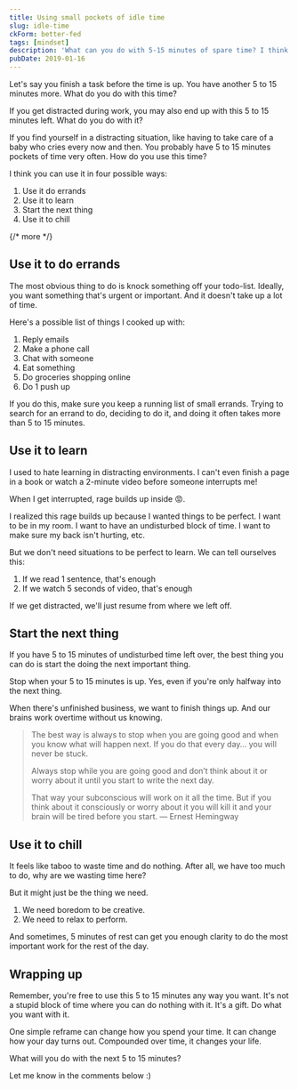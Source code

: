 ```yaml
---
title: Using small pockets of idle time
slug: idle-time
ckForm: better-fed
tags: [mindset]
description: 'What can you do with 5-15 minutes of spare time? I think you can use it in four ways: 1. Use it do errands. 2. Use it to learn. 3. Start the next thing. 4. Use it to chill'
pubDate: 2019-01-16
---
```


Let's say you finish a task before the time is up. You have another 5 to 15 minutes more. What do you do with this time?

If you get distracted during work, you may also end up with this 5 to 15 minutes left. What do you do with it?

If you find yourself in a distracting situation, like having to take care of a baby who cries every now and then. You probably have 5 to 15 minutes pockets of time very often. How do you use this time?

I think you can use it in four possible ways:

1. Use it do errands
2. Use it to learn
3. Start the next thing
4. Use it to chill

{/* more */}

## Use it to do errands

The most obvious thing to do is knock something off your todo-list. Ideally, you want something that's urgent or important. And it doesn't take up a lot of time.

Here's a possible list of things I cooked up with:

1. Reply emails
2. Make a phone call
3. Chat with someone
4. Eat something
5. Do groceries shopping online
6. Do 1 push up

If you do this, make sure you keep a running list of small errands. Trying to search for an errand to do, deciding to do it, and doing it often takes more than 5 to 15 minutes.

## Use it to learn

I used to hate learning in distracting environments. I can't even finish a page in a book or watch a 2-minute video before someone interrupts me!

When I get interrupted, rage builds up inside 😡.

I realized this rage builds up because I wanted things to be perfect. I want to be in my room. I want to have an undisturbed block of time. I want to make sure my back isn't hurting, etc.

But we don't need situations to be perfect to learn. We can tell ourselves this:

1. If we read 1 sentence, that's enough
2. If we watch 5 seconds of video, that's enough

If we get distracted, we'll just resume from where we left off.

## Start the next thing

If you have 5 to 15 minutes of undisturbed time left over, the best thing you can do is start the doing the next important thing.

Stop when your 5 to 15 minutes is up. Yes, even if you're only halfway into the next thing.

When there's unfinished business, we want to finish things up. And our brains work overtime without us knowing.

> The best way is always to stop when you are going good and when you know what will happen next. If you do that every day… you will never be stuck.
>
> Always stop while you are going good and don’t think about it or worry about it until you start to write the next day.
>
> That way your subconscious will work on it all the time. But if you think about it consciously or worry about it you will kill it and your brain will be tired before you start.
> — Ernest Hemingway

## Use it to chill

It feels like taboo to waste time and do nothing. After all, we have too much to do, why are we wasting time here?

But it might just be the thing we need.

1. We need boredom to be creative.
2. We need to relax to perform.

And sometimes, 5 minutes of rest can get you enough clarity to do the most important work for the rest of the day.

## Wrapping up

Remember, you're free to use this 5 to 15 minutes any way you want. It's not a stupid block of time where you can do nothing with it. It's a gift. Do what you want with it.

One simple reframe can change how you spend your time. It can change how your day turns out. Compounded over time, it changes your life.

What will you do with the next 5 to 15 minutes?

Let me know in the comments below :)
